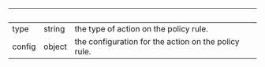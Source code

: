 
| &nbsp; | &nbsp; | &nbsp;                                               |
| ------ | ------ | ---------------------------------------------------- |
| type   | string | the type of action on the policy rule.               |
| config | object | the configuration for the action on the policy rule. |
